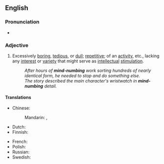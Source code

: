 {{also|mindnumbing}}

==English==

===Pronunciation===
* {{audio|en|En-au-mind-numbing.ogg|Audio (AU)}}

===Adjective===
{{head|en|adjective|head=[[mind]]-[[numbing]]}}

# {{lb|en|idiomatic}} Excessively [[boring]], [[tedious]], or [[dull]]; [[repetitive]]; of an [[activity]], etc., lacking any [[interest]] or [[variety]] that might serve as [[intellectual]] [[stimulation]].
#: ''After hours of '''mind-numbing''' work sorting hundreds of nearly identical form, he needed to stop and do something else.''
#: ''The story described the main character's wristwatch in '''mind-numbing''' detail.''

====Translations====
{{trans-top|excessively boring}}
* Chinese:
*: Mandarin: {{t|cmn|[[讓]][[人]][[心煩意亂]][[的]]|sc=Hani}}, {{t|cmn|[[让]][[人]][[心烦意乱]][[的]]|tr=ràng rén xīnfányìluàn de|sc=Hani}}
* Dutch: {{t+|nl|geestdodend}}
* Finnish: {{t+|fi|turruttava}}
{{trans-mid}}
* French: {{t+|fr|abrutissant}}
* Polish: {{t+|pl|arcynudny}}
* Russian: {{t+|ru|отупля́ющий}}
* Swedish: {{t|sv|förslöande}}
{{trans-bottom}}